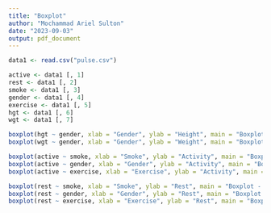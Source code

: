 ```yaml
---
title: "Boxplot"
author: "Mochammad Ariel Sulton"
date: "2023-09-03"
output: pdf_document
---
```


```r
data1 <- read.csv("pulse.csv")

active <- data1 [, 1]
rest <- data1 [, 2]
smoke <- data1 [, 3]
gender <- data1 [, 4]
exercise <- data1 [, 5]
hgt <- data1 [, 6]
wgt <- data1 [, 7]

boxplot(hgt ~ gender, xlab = "Gender", ylab = "Height", main = "Boxplot - Height Based on Gender")
boxplot(wgt ~ gender, xlab = "Gender", ylab = "Weight", main = "Boxplot - Weight Based on Gender")

boxplot(active ~ smoke, xlab = "Smoke", ylab = "Activity", main = "Boxplot - Activity Based on Smoker")
boxplot(active ~ gender, xlab = "Gender", ylab = "Activity", main = "Boxplot - Activity Based on Gender")
boxplot(active ~ exercise, xlab = "Exercise", ylab = "Activity", main = "Boxplot - Activity Based on Exercises")

boxplot(rest ~ smoke, xlab = "Smoke", ylab = "Rest", main = "Boxplot - Smoker Rest Time")
boxplot(rest ~ gender, xlab = "Gender", ylab = "Rest", main = "Boxplot - Rest Time Based on Gender")
boxplot(rest ~ exercise, xlab = "Exercise", ylab = "Rest", main = "Boxplot - Exerciser Rest Time")
```